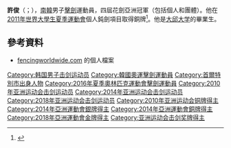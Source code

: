 {{Expand|time=2016-08-24T14:33:49+00:00}}
{{noteTA|G1=Aquatics}}
{{Infobox fencer
| name           = 許俊<br>{{lang|ko|허준}}
| image          = Heo Jun 2013 Fencing WCH FMS-IN t095729.jpg
| caption        = [[2013年世界擊劍錦標賽|2013年世界擊劍錦標賽]]時的許俊
| birth_name     = 
| fullname       = 
| nickname       = 
| nationality    = 
| residence      = 
| birth_date     = {{birth date and age|1988|5|31|df=yes}}
| birth_place    = {{KOR}}[[首爾|首爾]]
| weapon         = [[花剑|花剑]]
| hand           = 右手
| height         = {{convert|1.68|m|ftin|abbr=on}}
| weight         = {{convert|58|kg|lb|abbr=on}}
| natlcoach      = {{le|趙熙濟|Jo Hui-je}}
| formercoach    = 
| club           = 光州擊劍俱樂部
| headcoach      = 
| country        = 
| retired        = 
| fieranking     = [http://fie.org/fencers/fencer/16436 現時排名]
| medaltemplates = {{MedalCountry | {{KOR}} }}
{{MedalSport |男子[[花剑|花剑]]}}
{{MedalCompetition|[[亚洲运动会|亚洲运动会]]}}
{{MedalSilver|[[2014年亚洲运动会|2014年 仁川]]|[[2014年亞洲運動會擊劍比賽|個人]]}}
{{MedalCompetition|[[亞洲擊劍錦標賽|亞洲錦標賽]]}}
{{MedalGold|{{le|2012年亞洲擊劍錦標賽|2012 Asian Fencing Championships|2012年 和歌山市}}|團體花劍}}
{{MedalGold|{{le|2013年亞洲擊劍錦標賽|2013 Asian Fencing Championships|2013年 上海}}|團體花劍}}
{{MedalGold|{{le|2013年亞洲擊劍錦標賽|2013 Asian Fencing Championships|2013年 上海}}|花剑}}
{{MedalGold|{{le|2014年亞洲擊劍錦標賽|2014 Asian Fencing Championships|2014年 水原}}|花剑}}
{{MedalSilver|{{le|2014年亞洲擊劍錦標賽|2014 Asian Fencing Championships|2014年 水原}}|團體花劍}}
{{MedalBronze|{{le|2010年亞洲擊劍錦標賽|2010 Asian Fencing Championships|2010年 首爾}}|團體花劍}}
}}

'''許俊'''（{{lang-ko|허준}}；{{bd|1988年|5月31日|}}），[[南韓|南韓]]男子[[擊劍|擊劍]]運動員，四屆花劍亞洲冠軍（包括個人和團體）。他在[[2011年世界大學生夏季運動會|2011年世界大學生夏季運動會]]個人鈍劍項目取得銅牌<ref>{{cite web|url=http://news.joins.com/article/5978188|script-title=ko:펜싱 허준, 남자 단식 포일 `동메달`|publisher=[[中央日報_(韓國)|中央日報]]|accessdate=2011-08-15|date=2016-08-24|archive-date=2017-03-05|archive-url=https://web.archive.org/web/20170305011245/http://news.joins.com/article/5978188|dead-url=no}}</ref>。他是[[大邱大学|大邱大学]]的畢業生。

==參考資料==
{{Reflist}}
* [http://www.fencingworldwide.com/de/athlete/35493/ fencingworldwide.com] {{Wayback|url=http://www.fencingworldwide.com/de/athlete/35493/ |date=20180930140245 }}的個人檔案

{{DEFAULTSORT:Heo, Jun}}
[[Category:韩国男子击剑运动员|Category:韩国男子击剑运动员]]
[[Category:韓國奧運擊劍運動員|Category:韓國奧運擊劍運動員]]
[[Category:首爾特別市出身人物|Category:首爾特別市出身人物]]
[[Category:2016年夏季奧林匹克運動會擊劍運動員|Category:2016年夏季奧林匹克運動會擊劍運動員]]
[[Category:2010年亚洲运动会击剑运动员|Category:2010年亚洲运动会击剑运动员]]
[[Category:2014年亚洲运动会击剑运动员|Category:2014年亚洲运动会击剑运动员]]
[[Category:2018年亚洲运动会击剑运动员|Category:2018年亚洲运动会击剑运动员]]
[[Category:2010年亚洲运动会铜牌得主|Category:2010年亚洲运动会铜牌得主]]
[[Category:2014年亞洲運動會銀牌得主|Category:2014年亞洲運動會銀牌得主]]
[[Category:2014年亞洲運動會銅牌得主|Category:2014年亞洲運動會銅牌得主]]
[[Category:2018年亞洲運動會金牌得主|Category:2018年亞洲運動會金牌得主]]
[[Category:亚洲运动会击剑奖牌得主|Category:亚洲运动会击剑奖牌得主]]